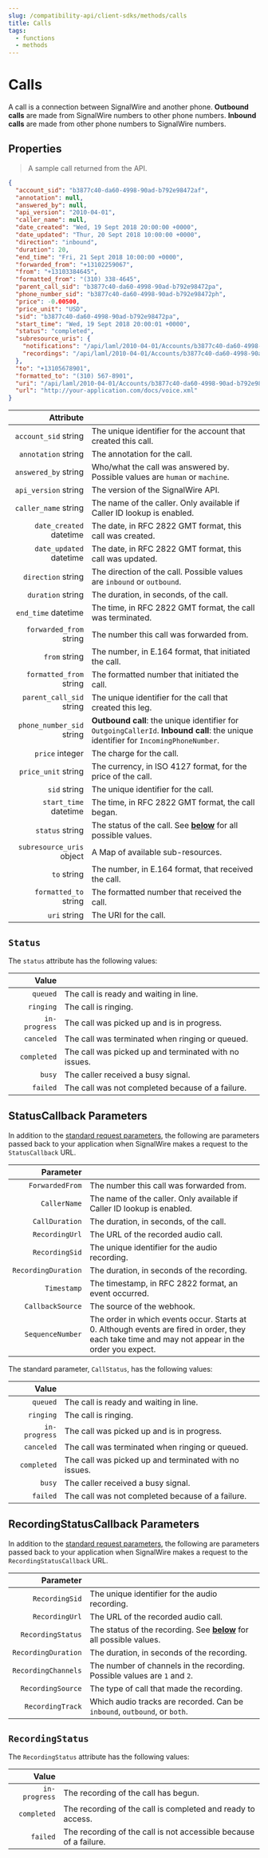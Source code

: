 ```yaml
---
slug: /compatibility-api/client-sdks/methods/calls
title: Calls
tags:
  - functions
  - methods
---
```


# Calls

A call is a connection between SignalWire and another phone. 
**Outbound calls** are made from SignalWire numbers to other phone numbers. 
**Inbound calls** are made from other phone numbers to SignalWire numbers.

## Properties

> A sample call returned from the API.

```json
{
  "account_sid": "b3877c40-da60-4998-90ad-b792e98472af",
  "annotation": null,
  "answered_by": null,
  "api_version": "2010-04-01",
  "caller_name": null,
  "date_created": "Wed, 19 Sept 2018 20:00:00 +0000",
  "date_updated": "Thur, 20 Sept 2018 10:00:00 +0000",
  "direction": "inbound",
  "duration": 20,
  "end_time": "Fri, 21 Sept 2018 10:00:00 +0000",
  "forwarded_from": "+13102259067",
  "from": "+13103384645",
  "formatted_from": "(310) 338-4645",
  "parent_call_sid": "b3877c40-da60-4998-90ad-b792e98472pa",
  "phone_number_sid": "b3877c40-da60-4998-90ad-b792e98472ph",
  "price": -0.00500,
  "price_unit": "USD",
  "sid": "b3877c40-da60-4998-90ad-b792e98472pa",
  "start_time": "Wed, 19 Sept 2018 20:00:01 +0000",
  "status": "completed",
  "subresource_uris": {
    "notifications": "/api/laml/2010-04-01/Accounts/b3877c40-da60-4998-90ad-b792e98472af/Calls/b3877c40-da60-4998-90ad-b792e98472pa/Notifications.json",
    "recordings": "/api/laml/2010-04-01/Accounts/b3877c40-da60-4998-90ad-b792e98472af/Calls/b3877c40-da60-4998-90ad-b792e98472pa/Recordings.json"
  },
  "to": "+13105678901",
  "formatted_to": "(310) 567-8901",
  "uri": "/api/laml/2010-04-01/Accounts/b3877c40-da60-4998-90ad-b792e98472af/Calls/b3877c40-da60-4998-90ad-b792e98472pa.json",
  "url": "http://your-application.com/docs/voice.xml"
}
```

|                                                   Attribute |                                                                                                                                     |
| ----------------------------------------------------------: | ----------------------------------------------------------------------------------------------------------------------------------- |
|      `account_sid` <span class="optional-arg">string</span> | The unique identifier for the account that created this call.                                                                       |
|       `annotation` <span class="optional-arg">string</span> | The annotation for the call.                                                                                                        |
|      `answered_by` <span class="optional-arg">string</span> | Who/what the call was answered by. Possible values are `human` or `machine`.                                                        |
|      `api_version` <span class="optional-arg">string</span> | The version of the SignalWire API.                                                                                                  |
|      `caller_name` <span class="optional-arg">string</span> | The name of the caller. Only available if Caller ID lookup is enabled.                                                              |
|   `date_created` <span class="optional-arg">datetime</span> | The date, in RFC 2822 GMT format, this call was created.                                                                            |
|   `date_updated` <span class="optional-arg">datetime</span> | The date, in RFC 2822 GMT format, this call was updated.                                                                            |
|        `direction` <span class="optional-arg">string</span> | The direction of the call. Possible values are `inbound` or `outbound`.                                                             |
|         `duration` <span class="optional-arg">string</span> | The duration, in seconds, of the call.                                                                                              |
|       `end_time` <span class="optional-arg">datetime</span> | The time, in RFC 2822 GMT format, the call was terminated.                                                                          |
|   `forwarded_from` <span class="optional-arg">string</span> | The number this call was forwarded from.                                                                                            |
|             `from` <span class="optional-arg">string</span> | The number, in E.164 format, that initiated the call.                                                                               |
|   `formatted_from` <span class="optional-arg">string</span> | The formatted number that initiated the call.                                                                                       |
|  `parent_call_sid` <span class="optional-arg">string</span> | The unique identifier for the call that created this leg.                                                                           |
| `phone_number_sid` <span class="optional-arg">string</span> | **Outbound call**: the unique identifier for `OutgoingCallerId`. **Inbound call**: the unique identifier for `IncomingPhoneNumber`. |
|           `price` <span class="optional-arg">integer</span> | The charge for the call.                                                                                                            |
|       `price_unit` <span class="optional-arg">string</span> | The currency, in ISO 4127 format, for the price of the call.                                                                        |
|              `sid` <span class="optional-arg">string</span> | The unique identifier for the call.                                                                                                 |
|     `start_time` <span class="optional-arg">datetime</span> | The time, in RFC 2822 GMT format, the call began.                                                                                   |
|           `status` <span class="optional-arg">string</span> | The status of the call. See <a href="#status"><b>below</b></a> for all possible values.                                             |
| `subresource_uris` <span class="optional-arg">object</span> | A Map of available sub-resources.                                                                                                   |
|               `to` <span class="optional-arg">string</span> | The number, in E.164 format, that received the call.                                                                                |
|     `formatted_to` <span class="optional-arg">string</span> | The formatted number that received the call.                                                                                        |
|              `uri` <span class="optional-arg">string</span> | The URI for the call.                                                                                                               |


## `Status`

The `status` attribute has the following values:

|                                            Value |                                                       |
| -----------------------------------------------: | ----------------------------------------------------- |
|      `queued` <span class="optional-arg"></span> | The call is ready and waiting in line.                |
|     `ringing` <span class="optional-arg"></span> | The call is ringing.                                  |
| `in-progress` <span class="optional-arg"></span> | The call was picked up and is in progress.            |
|    `canceled` <span class="optional-arg"></span> | The call was terminated when ringing or queued.       |
|   `completed` <span class="optional-arg"></span> | The call was picked up and terminated with no issues. |
|        `busy` <span class="optional-arg"></span> | The caller received a busy signal.                    |
|      `failed` <span class="optional-arg"></span> | The call was not completed because of a failure.      |

## StatusCallback Parameters

In addition to the [standard request parameters](/compatibility-api/cxml/voice#request-parameters), the following are parameters passed back to your application when SignalWire makes a request to the `StatusCallback` URL.

|                                              Parameter |                                                                                                                                                   |
| -----------------------------------------------------: | ------------------------------------------------------------------------------------------------------------------------------------------------- |
|     `ForwardedFrom` <span class="optional-arg"></span> | The number this call was forwarded from.                                                                                                          |
|        `CallerName` <span class="optional-arg"></span> | The name of the caller. Only available if Caller ID lookup is enabled.                                                                            |
|      `CallDuration` <span class="optional-arg"></span> | The duration, in seconds, of the call.                                                                                                            |
|      `RecordingUrl` <span class="optional-arg"></span> | The URL of the recorded audio call.                                                                                                               |
|      `RecordingSid` <span class="optional-arg"></span> | The unique identifier for the audio recording.                                                                                                    |
| `RecordingDuration` <span class="optional-arg"></span> | The duration, in seconds of the recording.                                                                                                        |
|         `Timestamp` <span class="optional-arg"></span> | The timestamp, in RFC 2822 format, an event occurred.                                                                                             |
|    `CallbackSource` <span class="optional-arg"></span> | The source of the webhook.                                                                                                                        |
|    `SequenceNumber` <span class="optional-arg"></span> | The order in which events occur. Starts at 0. Although events are fired in order, they each take time and may not appear in the order you expect. |



The standard parameter, `CallStatus`, has the following values:

|                                            Value |                                                       |
| -----------------------------------------------: | ----------------------------------------------------- |
|      `queued` <span class="optional-arg"></span> | The call is ready and waiting in line.                |
|     `ringing` <span class="optional-arg"></span> | The call is ringing.                                  |
| `in-progress` <span class="optional-arg"></span> | The call was picked up and is in progress.            |
|    `canceled` <span class="optional-arg"></span> | The call was terminated when ringing or queued.       |
|   `completed` <span class="optional-arg"></span> | The call was picked up and terminated with no issues. |
|        `busy` <span class="optional-arg"></span> | The caller received a busy signal.                    |
|      `failed` <span class="optional-arg"></span> | The call was not completed because of a failure.      |

## RecordingStatusCallback Parameters

In addition to the [standard request parameters](/compatibility-api/cxml/voice#request-parameters), the following are parameters passed back to your application when SignalWire makes a request to the `RecordingStatusCallback` URL.

|                                              Parameter |                                                                                                        |
| -----------------------------------------------------: | ------------------------------------------------------------------------------------------------------ |
|      `RecordingSid` <span class="optional-arg"></span> | The unique identifier for the audio recording.                                                         |
|      `RecordingUrl` <span class="optional-arg"></span> | The URL of the recorded audio call.                                                                    |
|   `RecordingStatus` <span class="optional-arg"></span> | The status of the recording. See <a href="#recording-status"><b>below</b></a> for all possible values. |
| `RecordingDuration` <span class="optional-arg"></span> | The duration, in seconds of the recording.                                                             |
| `RecordingChannels` <span class="optional-arg"></span> | The number of channels in the recording. Possible values are `1` and `2`.                              |
|   `RecordingSource` <span class="optional-arg"></span> | The type of call that made the recording.                                                              |
|    `RecordingTrack` <span class="optional-arg"></span> | Which audio tracks are recorded. Can be `inbound`, `outbound`, or `both`.                              |

## `RecordingStatus`

The `RecordingStatus` attribute has the following values:

|                                            Value |                                                                   |
| -----------------------------------------------: | ----------------------------------------------------------------- |
| `in-progress` <span class="optional-arg"></span> | The recording of the call has begun.                              |
|   `completed` <span class="optional-arg"></span> | The recording of the call is completed and ready to access.       |
|      `failed` <span class="optional-arg"></span> | The recording of the call is not accessible because of a failure. |
